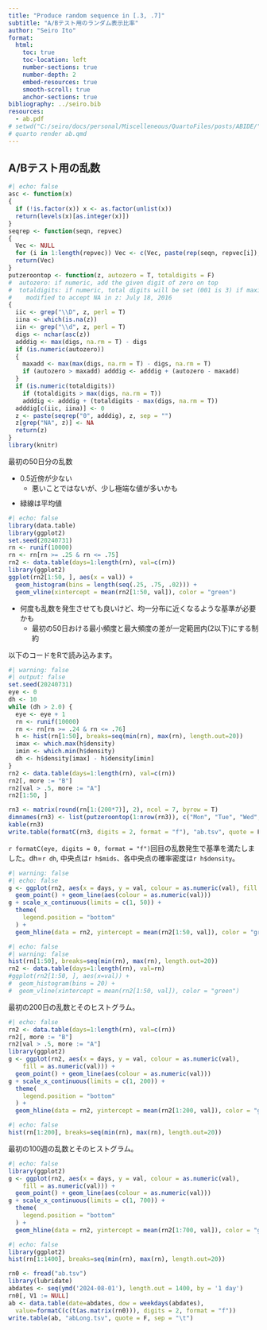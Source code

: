 ```yaml
---
title: "Produce random sequence in [.3, .7]"
subtitle: "A/Bテスト用のランダム表示比率"
author: "Seiro Ito"
format:
  html:
    toc: true
    toc-location: left
    number-sections: true
    number-depth: 2
    embed-resources: true
    smooth-scroll: true
    anchor-sections: true
bibliography: ../seiro.bib
resources:
  - ab.pdf
# setwd("C:/seiro/docs/personal/Miscelleneous/QuartoFiles/posts/ABIDE/"); quarto::quarto_render("ab.qmd")
# quarto render ab.qmd
---
```

<style>
br {
  /* change <br> space length*/
  display: block; /* makes it have a width */
  content: ""; /* clears default height */
  margin-top: 10px; /* change this to whatever height you want it */
}
</style>

## A/Bテスト用の乱数


```r
#| echo: false
asc <- function(x)
{
  if (!is.factor(x)) x <- as.factor(unlist(x))
  return(levels(x)[as.integer(x)])
}
seqrep <- function(seqn, repvec)
{
  Vec <- NULL
  for (i in 1:length(repvec)) Vec <- c(Vec, paste(rep(seqn, repvec[i]), sep = "", collapse = ""))
  return(Vec)
}
putzeroontop <- function(z, autozero = T, totaldigits = F)
#  autozero: if numeric, add the given digit of zero on top
#  totaldigits: if numeric, total digits will be set (001 is 3) if maximum 0s to be added is smaller
#    modified to accept NA in z: July 18, 2016
{
  iic <- grep("\\D", z, perl = T)
  iina <- which(is.na(z))
  iin <- grep("\\d", z, perl = T)
  digs <- nchar(asc(z))
  adddig <- max(digs, na.rm = T) - digs
  if (is.numeric(autozero)) 
  {
    maxadd <- max(max(digs, na.rm = T) - digs, na.rm = T)
    if (autozero > maxadd) adddig <- adddig + (autozero - maxadd)
  }
  if (is.numeric(totaldigits))
    if (totaldigits > max(digs, na.rm = T)) 
    adddig <- adddig + (totaldigits - max(digs, na.rm = T))
  adddig[c(iic, iina)] <- 0
  z <- paste(seqrep("0", adddig), z, sep = "")
  z[grep("NA", z)] <- NA
  return(z)
}
library(knitr)
```

最初の50日分の乱数  

* 0.5近傍が少ない  
   * 悪いことではないが、少し極端な値が多いかも  
* 緑線は平均値

```r
#| echo: false
library(data.table)
library(ggplot2)
set.seed(20240731)
rn <- runif(10000)
rn <- rn[rn >= .25 & rn <= .75]
rn2 <- data.table(days=1:length(rn), val=c(rn))
library(ggplot2)
ggplot(rn2[1:50, ], aes(x = val)) +
  geom_histogram(bins = length(seq(.25, .75, .02))) + 
  geom_vline(xintercept = mean(rn2[1:50, val]), color = "green")
```

* 何度も乱数を発生させても良いけど、均一分布に近くなるような基準が必要かも  
   * 最初の50日おける最小頻度と最大頻度の差が一定範囲内(2以下)にする制約


以下のコードをRで読み込みます。

```r
#| warning: false
#| output: false
set.seed(20240731)
eye <- 0
dh <- 10
while (dh > 2.0) {
  eye <- eye + 1
  rn <- runif(10000)
  rn <- rn[rn >= .24 & rn <= .76]
  h <- hist(rn[1:50], breaks=seq(min(rn), max(rn), length.out=20))
  imax <- which.max(h$density)
  imin <- which.min(h$density)
  dh <- h$density[imax] - h$density[imin]
}
rn2 <- data.table(days=1:length(rn), val=c(rn))
rn2[, more := "B"]
rn2[val > .5, more := "A"]
rn2[1:50, ]
```
```r
rn3 <- matrix(round(rn[1:(200*7)], 2), ncol = 7, byrow = T)
dimnames(rn3) <- list(putzeroontop(1:nrow(rn3)), c("Mon", "Tue", "Wed", "Thu", "Fri", "Sat", "Sun"))
kable(rn3)
write.table(formatC(rn3, digits = 2, format = "f"), "ab.tsv", quote = F, sep = "\t")
```

`r formatC(eye, digits = 0, format = "f")`回目の乱数発生で基準を満たしました。dh=`r dh`, 中央点は`r h$mids`、各中央点の確率密度は`r h$density`。

```r
#| warning: false
#| echo: false
g <- ggplot(rn2, aes(x = days, y = val, colour = as.numeric(val), fill = as.numeric(val))) +
  geom_point() + geom_line(aes(colour = as.numeric(val)))
g + scale_x_continuous(limits = c(1, 50)) + 
  theme(
    legend.position = "bottom"
  ) + 
  geom_hline(data = rn2, yintercept = mean(rn2[1:50, val]), color = "green")
```
```r
#| echo: false
#| warning: false
hist(rn[1:50], breaks=seq(min(rn), max(rn), length.out=20))
rn2 <- data.table(days=1:length(rn), val=rn)
#ggplot(rn2[1:50, ], aes(x=val)) +
#  geom_histogram(bins = 20) + 
#  geom_vline(xintercept = mean(rn2[1:50, val]), color = "green")
```

最初の200日の乱数とそのヒストグラム。

```r
#| echo: false
rn2 <- data.table(days=1:length(rn), val=c(rn))
rn2[, more := "B"]
rn2[val > .5, more := "A"]
library(ggplot2)
g <- ggplot(rn2, aes(x = days, y = val, colour = as.numeric(val), 
    fill = as.numeric(val))) +
  geom_point() + geom_line(aes(colour = as.numeric(val)))
g + scale_x_continuous(limits = c(1, 200)) + 
  theme(
    legend.position = "bottom"
  ) + 
  geom_hline(data = rn2, yintercept = mean(rn2[1:200, val]), color = "green")
```

```r
#| echo: false
hist(rn[1:200], breaks=seq(min(rn), max(rn), length.out=20))
```

最初の100週の乱数とそのヒストグラム。

```r
#| echo: false
library(ggplot2)
g <- ggplot(rn2, aes(x = days, y = val, colour = as.numeric(val), 
    fill = as.numeric(val))) +
  geom_point() + geom_line(aes(colour = as.numeric(val)))
g + scale_x_continuous(limits = c(1, 700)) + 
  theme(
    legend.position = "bottom"
  ) + 
  geom_hline(data = rn2, yintercept = mean(rn2[1:700, val]), color = "green")
```

```r
#| echo: false
library(ggplot2)
hist(rn[1:1400], breaks=seq(min(rn), max(rn), length.out=20))
```

```r
rn0 <- fread("ab.tsv")
library(lubridate)
abdates <- seq(ymd('2024-08-01'), length.out = 1400, by = '1 day')
rn0[, V1 := NULL]
ab <- data.table(date=abdates, dow = weekdays(abdates), 
  value=formatC(c(t(as.matrix(rn0))), digits = 2, format = "f"))
write.table(ab, "abLong.tsv", quote = F, sep = "\t")
```

